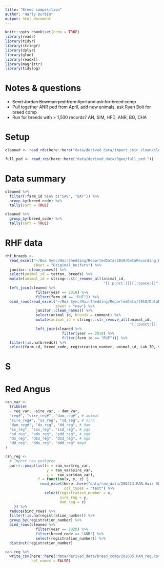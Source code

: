 ```yaml
---
title: "Breed composition"
author: "Harly Durbin"
output: html_document
---
```


```r
knitr::opts_chunk$set(echo = TRUE)
library(readr)
library(tidyr)
library(stringr)
library(dplyr)
library(glue)
library(readxl)
library(magrittr)
library(tidylog)
```

# Notes & questions

* ~~Send Jordan Bowman ped from April and ask for breed comp~~
* Pull together ANR ped from April, add new animals, ask Ryan Bolt for breed comp
* Run for breeds with > 1,500 records? AN, SIM, HFD, ANR, BG, CHA

# Setup

```r
cleaned <- read_rds(here::here("data/derived_data/import_join_clean/cleaned.rds"))
```

```r
full_ped <- read_rds(here::here("data/derived_data/3gen/full_ped."))
```

# Data summary

```r
cleaned %>% 
  filter(!farm_id %in% c("SAV", "BAT")) %>% 
  group_by(breed_code) %>% 
  tally(sort = TRUE)
```

```r
cleaned %>% 
  group_by(breed_code) %>% 
  tally(sort = TRUE)
```

# RHF data

```r
rhf_breeds <-
  read_excel("~/Box Sync/HairShedding/ReportedData/2019/DataRecording_RHF_2019.xlsx",
             sheet = "Original_heifers") %>% 
  janitor::clean_names() %>% 
  select(animal_id = tattoo, breeds) %>% 
  mutate(animal_id = stringr::str_remove_all(animal_id,
                                             "[[:punct:]]|[[:space:]]")) %>% 
  left_join(cleaned %>% 
              filter(year == 2019) %>% 
              filter(farm_id == "RHF")) %>% 
  bind_rows(read_excel("~/Box Sync/HairShedding/ReportedData/2018/DataRecording_RHF_2018.xlsx",
                       sheet = "new") %>% 
              janitor::clean_names() %>% 
              select(animal_id, breeds = comment) %>% 
              mutate(animal_id = stringr::str_remove_all(animal_id,
                                                         "[[:punct:]]|[[:space:]]")) %>% 
              left_join(cleaned %>% 
                          filter(year == 2018) %>% 
                          filter(farm_id == "RHF"))) %>% 
  filter(!is.na(breeds)) %>% 
  select(farm_id, breed_code, registration_number, animal_id, Lab_ID, temp_id, breeds) 
```

# S

# Red Angus

```r
ran_var <-
  tribble(
  ~ reg_var, ~sire_var, ~ dam_var,
  "reg#", "sire_reg#", "dam_reg#", # animal
  "sire_reg#", "ss_reg", "sd_reg", # sire
  "dam_reg#", "ds_reg", "dd_reg", # dam
  "ss_reg", "sss_reg", "ssd_reg", # pgs
  "sd_reg", "sds_reg", "sdd_reg", # pgd
  "ds_reg", "dss_reg", "dsd_reg", # mgs
  "dd_reg", "dds_reg", "ddd_reg" #mgd
)
```

```r
ran_reg <-
  # Import raw pedigree
  purrr::pmap(list(x = ran_var$reg_var,
                   y = ran_var$sire_var,
                   z =  ran_var$dam_var),
              .f = function(x, y, z) {
                read_excel(here::here("data/raw_data/200413.RAN.Hair Shedding Pedigree 4.13.20.xlsx"),
                           col_types = "text") %>%
                  select(registration_number = x,
                         sire_reg = y,
                         dam_reg = z)
    }) %>%
  reduce(bind_rows) %>% 
  filter(!is.na(registration_number)) %>%
  group_by(registration_number) %>% 
  bind_rows(cleaned %>% 
              filter(year == 2020) %>% 
              filter(breed_code == "ANR") %>% 
              select(registration_number)) %>% 
  distinct(registration_number)
```

```r
ran_reg %>% 
  write_csv(here::here("data/derived_data/breed_comp/201005.RAN_reg.csv"),
            col_names = FALSE)
```

